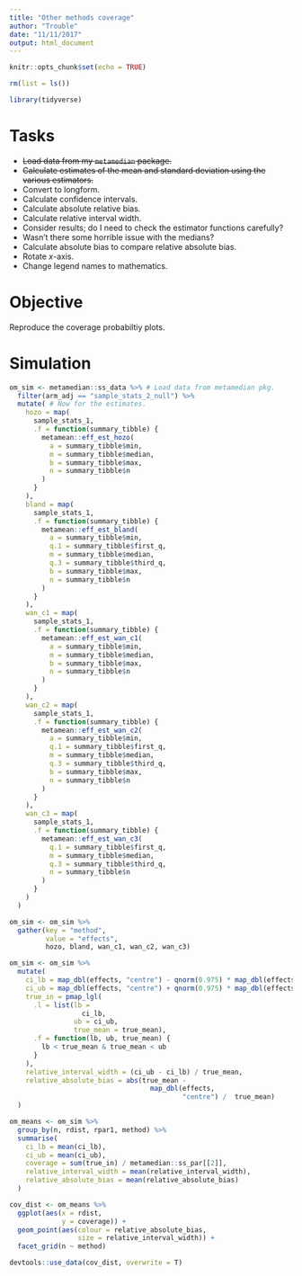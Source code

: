 ```yaml
---
title: "Other methods coverage"
author: "Trouble"
date: "11/11/2017"
output: html_document
---
```


```r
knitr::opts_chunk$set(echo = TRUE)

rm(list = ls())

library(tidyverse)

```


# Tasks

- ~~Load data from my `metamedian` package.~~
- ~~Calculate estimates of the mean and standard deviation using the various estimators.~~
- Convert to longform. 
- Calculate confidence intervals.
- Calculate absolute relative bias.
- Calculate relative interval width. 
- Consider results; do I need to check the estimator functions carefully?
- Wasn't there some horrible issue with the medians?
- Calculate absolute bias to compare relative absolute bias.
- Rotate $x$-axis.
- Change legend names to mathematics.

# Objective

Reproduce the coverage probabiltiy plots. 

# Simulation

```r
om_sim <- metamedian::ss_data %>% # Load data from metamedian pkg.
  filter(arm_adj == "sample_stats_2_null") %>%
  mutate( # Now for the estimates.
    hozo = map(
      sample_stats_1,
      .f = function(summary_tibble) {
        metamean::eff_est_hozo(
          a = summary_tibble$min,
          m = summary_tibble$median,
          b = summary_tibble$max,
          n = summary_tibble$n
        )
      }
    ),
    bland = map(
      sample_stats_1,
      .f = function(summary_tibble) {
        metamean::eff_est_bland(
          a = summary_tibble$min,
          q.1 = summary_tibble$first_q,
          m = summary_tibble$median,
          q.3 = summary_tibble$third_q,
          b = summary_tibble$max,
          n = summary_tibble$n
        )
      }
    ),
    wan_c1 = map(
      sample_stats_1,
      .f = function(summary_tibble) {
        metamean::eff_est_wan_c1(
          a = summary_tibble$min,
          m = summary_tibble$median,
          b = summary_tibble$max,
          n = summary_tibble$n
        )
      }
    ),
    wan_c2 = map(
      sample_stats_1,
      .f = function(summary_tibble) {
        metamean::eff_est_wan_c2(
          a = summary_tibble$min,
          q.1 = summary_tibble$first_q,
          m = summary_tibble$median,
          q.3 = summary_tibble$third_q,
          b = summary_tibble$max,
          n = summary_tibble$n
        )
      }
    ),
    wan_c3 = map(
      sample_stats_1,
      .f = function(summary_tibble) {
        metamean::eff_est_wan_c3(
          q.1 = summary_tibble$first_q,
          m = summary_tibble$median,
          q.3 = summary_tibble$third_q,
          n = summary_tibble$n
        )
      }
    )
  )

```

```r
om_sim <- om_sim %>% 
  gather(key = "method",
         value = "effects",
         hozo, bland, wan_c1, wan_c2, wan_c3)


```


```r
om_sim <- om_sim %>%
  mutate(
    ci_lb = map_dbl(effects, "centre") - qnorm(0.975) * map_dbl(effects, "se"),
    ci_ub = map_dbl(effects, "centre") + qnorm(0.975) * map_dbl(effects, "se"),
    true_in = pmap_lgl(
      .l = list(lb =
                  ci_lb,
                ub = ci_ub,
                true_mean = true_mean),
      .f = function(lb, ub, true_mean) {
        lb < true_mean & true_mean < ub
      }
    ),
    relative_interval_width = (ci_ub - ci_lb) / true_mean,
    relative_absolute_bias = abs(true_mean -
                                   map_dbl(effects,
                                           "centre") /  true_mean)
  )
```

```r


om_means <- om_sim %>%
  group_by(n, rdist, rpar1, method) %>%
  summarise(
    ci_lb = mean(ci_lb),
    ci_ub = mean(ci_ub),
    coverage = sum(true_in) / metamedian::ss_par[[2]],
    relative_interval_width = mean(relative_interval_width),
    relative_absolute_bias = mean(relative_absolute_bias)
  )

```

```r
cov_dist <- om_means %>%
  ggplot(aes(x = rdist,
             y = coverage)) +
  geom_point(aes(colour = relative_absolute_bias,
                 size = relative_interval_width)) +
  facet_grid(n ~ method)

```

```r
devtools::use_data(cov_dist, overwrite = T)

```

